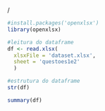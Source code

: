 /

```r
#install.packages('openxlsx')
library(openxlsx)
```

```r
#leitura do dataframe
df <- read.xlsx(
  xlsxFile = 'dataset.xlsx',
  sheet = 'questoes1e2'
  )
```

```r
#estrutura do dataframe
str(df)
```

```r
summary(df)
```
